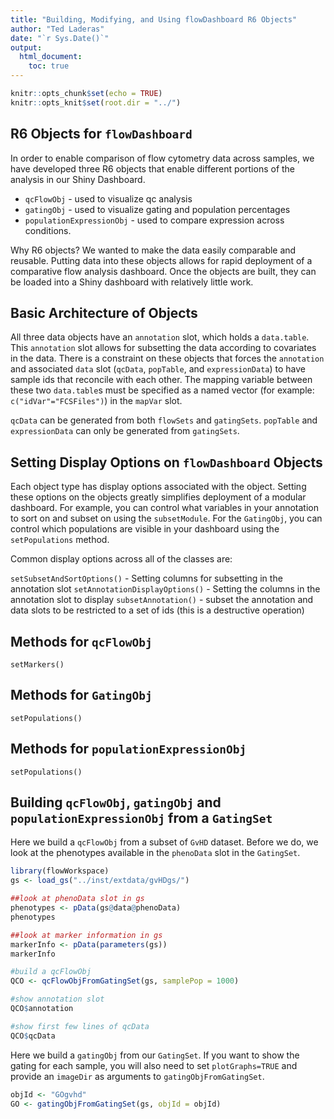 ```yaml
---
title: "Building, Modifying, and Using flowDashboard R6 Objects"
author: "Ted Laderas"
date: "`r Sys.Date()`"
output: 
  html_document:
    toc: true
---
```


```r
knitr::opts_chunk$set(echo = TRUE)
knitr::opts_knit$set(root.dir = "../")
```

## R6 Objects for `flowDashboard`

In order to enable comparison of flow cytometry data across samples, we have developed three R6 objects that enable different portions of the analysis in our Shiny Dashboard.

- `qcFlowObj` - used to visualize qc analysis
- `gatingObj` - used to visualize gating and population percentages
- `populationExpressionObj` - used to compare expression across conditions.

Why R6 objects? We wanted to make the data easily comparable and reusable. Putting data into these objects allows for rapid deployment of a comparative flow analysis dashboard. Once the objects are built, they can be loaded into a Shiny dashboard with relatively little work. 

## Basic Architecture of Objects

All three data objects have an `annotation` slot, which holds a `data.table`. This `annotation` slot allows for subsetting the data according to covariates in the data. There is a constraint on these objects that forces the `annotation` and associated `data` slot (`qcData`, `popTable`, and `expressionData`) to have sample ids that reconcile with each other. The mapping variable between these two `data.table`s must be specified as a named vector (for example: `c("idVar"="FCSFiles")`) in the `mapVar` slot.

`qcData` can be generated from both `flowSets` and `gatingSets`. `popTable` and `expressionData` can only be generated from `gatingSets`. 

## Setting Display Options on `flowDashboard` Objects

Each object type has display options associated with the object. Setting these options on the objects greatly simplifies deployment of a modular dashboard. For example, you can control what variables in your annotation to sort on and subset on using the `subsetModule`. For the `GatingObj`, you can control which populations are visible in your dashboard using the `setPopulations` method. 

Common display options across all of the classes are:

`setSubsetAndSortOptions()` - Setting columns for subsetting in the annotation slot
`setAnnotationDisplayOptions()` - Setting the columns in the annotation slot to display
`subsetAnnotation()` - subset the annotation and data slots to be restricted to a set of ids (this is a destructive operation)

## Methods for `qcFlowObj`
`setMarkers()`

## Methods for `GatingObj`
`setPopulations()`

## Methods for `populationExpressionObj`
`setPopulations()`

## Building `qcFlowObj`, `gatingObj` and `populationExpressionObj` from a `GatingSet`

Here we build a `qcFlowObj` from a subset of `GvHD` dataset. Before we do, we look at the phenotypes available in the `phenoData` slot in the `GatingSet`.

```r
library(flowWorkspace)
gs <- load_gs("../inst/extdata/gvHDgs/")

##look at phenoData slot in gs
phenotypes <- pData(gs@data@phenoData)
phenotypes
```

```r
##look at marker information in gs
markerInfo <- pData(parameters(gs))
markerInfo
```

```r
#build a qcFlowObj 
QCO <- qcFlowObjFromGatingSet(gs, samplePop = 1000)

#show annotation slot
QCO$annotation

#show first few lines of qcData
QCO$qcData
```

Here we build a `gatingObj` from our `GatingSet`. If you want to show the gating for each sample, you will also need to set `plotGraphs=TRUE` and provide an `imageDir` as arguments to `gatingObjFromGatingSet`. 

```r
objId <- "GOgvhd"
GO <- gatingObjFromGatingSet(gs, objId = objId) 
```

```r
```

